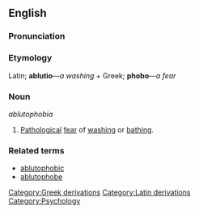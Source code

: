 ==English==

===Pronunciation===
{{substub}}

===Etymology===
Latin; '''ablutio'''&mdash;''a washing'' + Greek; '''phobo'''&mdash;''a fear''

===Noun===
''ablutophobia''

# [[Pathology|Pathological]] [[fear]] of [[wash|washing]] or [[bathe|bathing]].

===Related terms===
* [[ablutophobic]]
* [[ablutophobe]]

[[Category:Greek derivations]]
[[Category:Latin derivations]]
[[Category:Psychology]]